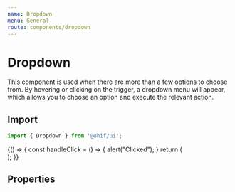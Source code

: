 ```yaml
---
name: Dropdown
menu: General
route: components/dropdown
---
```



# Dropdown

This component is used when there are more than a few options to choose from. By
hovering or clicking on the trigger, a dropdown menu will appear, which allows
you to choose an option and execute the relevant action.

## Import

```javascript
import { Dropdown } from '@ohif/ui';
```

<Playground>
  {() => {
    const handleClick = () => {
      alert("Clicked");
    }
    return (
      <div className="py-4">
        <Dropdown
            showDropdownIcon={false}
            list={[
              {
                title: 'Option 1',
                icon: 'info',
                onClick: handleClick,
              },
              {
                title: 'Option 2',
                icon: 'settings',
                onClick: handleClick,
              },
            ]}
          >
            <IconButton
              variant="text"
              color="inherit"
              size="initial"
              className="text-primary-active"
            >
              <Icon name="settings" />
            </IconButton>
            <IconButton
              variant="text"
              color="inherit"
              size="initial"
              className="text-primary-active"
            >
              <Icon name="chevron-down" />
            </IconButton>
          </Dropdown>
      </div>
    );
  }}
</Playground>

## Properties

<Props of={Dropdown} />
